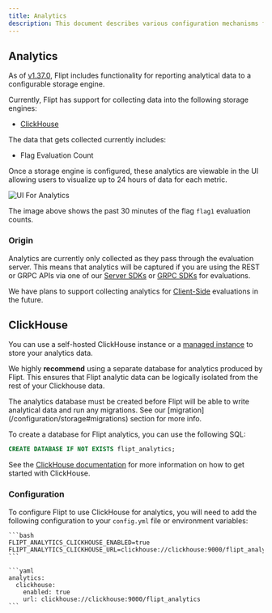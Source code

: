 ```yaml
---
title: Analytics
description: This document describes various configuration mechanisms for controlling analytics for Flipt.
---
```


## Analytics

As of [v1.37.0](https://github.com/flipt-io/flipt/releases/tag/v1.37.0), Flipt includes functionality for reporting analytical data to a configurable storage engine.

Currently, Flipt has support for collecting data into the following storage engines:

- [ClickHouse](https://clickhouse.com/)

The data that gets collected currently includes:

- Flag Evaluation Count

Once a storage engine is configured, these analytics are viewable in the UI allowing users to visualize up to 24 hours of data for each metric.

![UI For Analytics](/images/configuration/analytics_quick_view.png)

The image above shows the past 30 minutes of the flag `flag1` evaluation counts.

### Origin

Analytics are currently only collected as they pass through the evaluation server. This means that analytics will be captured if you are using the REST or GRPC APIs via one of our [Server SDKs](/integration/server/rest) or [GRPC SDKs](/integration/server/grpc) for evaluations.

We have plans to support collecting analytics for [Client-Side](/integration/client) evaluations in the future.

## ClickHouse

You can use a self-hosted ClickHouse instance or a [managed instance](https://clickhouse.com/cloud/) to store your analytics data.

We highly **recommend** using a separate database for analytics produced by Flipt. This ensures that Flipt analytic data can be logically isolated from the rest of your Clickhouse data.

<Note>
  The analytics database must be created before Flipt will be able to write
  analytical data and run any migrations. See our
  [migration](/configuration/storage#migrations) section for more info.
</Note>

To create a database for Flipt analytics, you can use the following SQL:

```sql
CREATE DATABASE IF NOT EXISTS flipt_analytics;
```

See the [ClickHouse documentation](https://clickhouse.com/docs) for more information on how to get started with ClickHouse.

### Configuration

To configure Flipt to use ClickHouse for analytics, you will need to add the following configuration to your `config.yml` file or environment variables:

<Tabs>
  <Tab title="Environment Variables">

    ```bash
    FLIPT_ANALYTICS_CLICKHOUSE_ENABLED=true
    FLIPT_ANALYTICS_CLICKHOUSE_URL=clickhouse://clickhouse:9000/flipt_analytics
    ```

  </Tab>
  <Tab title="Configuration YAML">

    ```yaml
    analytics:
      clickhouse:
        enabled: true
        url: clickhouse://clickhouse:9000/flipt_analytics
    ```

  </Tab>
</Tabs>
